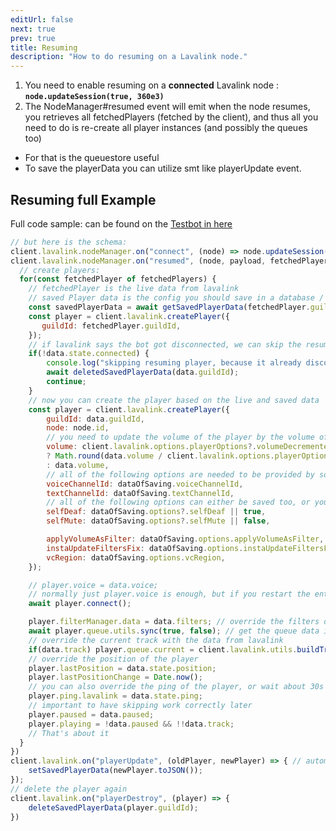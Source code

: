 ```yaml
---
editUrl: false
next: true
prev: true
title: Resuming
description: "How to do resuming on a Lavalink node."
---
```



1. You need to enable resuming on a __connected__ Lavalink node : **` node.updateSession(true, 360e3) `**
2. The NodeManager#resumed event will emit when the node resumes, you retrieves all fetchedPlayers (fetched by the client), and thus all you need to do is re-create all player instances (and possibly the queues too)
  - For that is the queuestore useful
  - To save the playerData you can utilize smt like playerUpdate event.

## Resuming full Example
Full code sample: can be found on the [Testbot in here](https://github.com/Tomato6966/lavalink-client/blob/main/testBot/Utils/handleResuming.ts)
```js
// but here is the schema:
client.lavalink.nodeManager.on("connect", (node) => node.updateSession(true, 360e3));
client.lavalink.nodeManager.on("resumed", (node, payload, fetchedPlayers) => {
  // create players:
  for(const fetchedPlayer of fetchedPlayers) {
    // fetchedPlayer is the live data from lavalink
    // saved Player data is the config you should save in a database / file or smt
    const savedPlayerData = await getSavedPlayerData(fetchedPlayer.guildId);
    const player = client.lavalink.createPlayer({
       guildId: fetchedPlayer.guildId,
    });
    // if lavalink says the bot got disconnected, we can skip the resuming, or force reconnect whatever you want!, here we choose to not do anything and thus delete the saved player data
    if(!data.state.connected) {
        console.log("skipping resuming player, because it already disconnected");
        await deletedSavedPlayerData(data.guildId);
        continue;
    }
    // now you can create the player based on the live and saved data
    const player = client.lavalink.createPlayer({
        guildId: data.guildId,
        node: node.id,
        // you need to update the volume of the player by the volume of lavalink which might got decremented by the volume decrementer
        volume: client.lavalink.options.playerOptions?.volumeDecrementer
        ? Math.round(data.volume / client.lavalink.options.playerOptions.volumeDecrementer)
        : data.volume,
        // all of the following options are needed to be provided by some sort of player saving
        voiceChannelId: dataOfSaving.voiceChannelId,
        textChannelId: dataOfSaving.textChannelId,
        // all of the following options can either be saved too, or you can use pre-defined defaults
        selfDeaf: dataOfSaving.options?.selfDeaf || true,
        selfMute: dataOfSaving.options?.selfMute || false,

        applyVolumeAsFilter: dataOfSaving.options.applyVolumeAsFilter,
        instaUpdateFiltersFix: dataOfSaving.options.instaUpdateFiltersFix,
        vcRegion: dataOfSaving.options.vcRegion,
    });

    // player.voice = data.voice;
    // normally just player.voice is enough, but if you restart the entire bot, you need to create a new connection, thus call player.connect();
    await player.connect();

    player.filterManager.data = data.filters; // override the filters data
    await player.queue.utils.sync(true, false); // get the queue data including the current track (for the requester)
    // override the current track with the data from lavalink
    if(data.track) player.queue.current = client.lavalink.utils.buildTrack(data.track, player.queue.current?.requester || client.user);
    // override the position of the player
    player.lastPosition = data.state.position;
    player.lastPositionChange = Date.now();
    // you can also override the ping of the player, or wait about 30s till it's done automatically
    player.ping.lavalink = data.state.ping;
    // important to have skipping work correctly later
    player.paused = data.paused;
    player.playing = !data.paused && !!data.track;
    // That's about it
  }
})
client.lavalink.on("playerUpdate", (oldPlayer, newPlayer) => { // automatically sync player data on updates. if you don'T want to save everything you can instead also just save the data on playerCreate
    setSavedPlayerData(newPlayer.toJSON());
});
// delete the player again
client.lavalink.on("playerDestroy", (player) => {
    deleteSavedPlayerData(player.guildId);
})
```